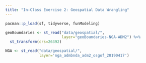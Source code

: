 ```yaml
---
title: "In-Class Exercise 2: Geospatial Data Wrangling"
---
```


```r
pacman::p_load(sf, tidyverse, funModeling)
```

```r
geoBoundaries <- st_read("data/geospatial/",
                         layer="geoBoundaries-NGA-ADM2") %>%
  st_transform(crs=26392)
```

```r
NGA <- st_read("data/geospatial/",
               layer='nga_admbnda_adm2_osgof_20190417')
```
